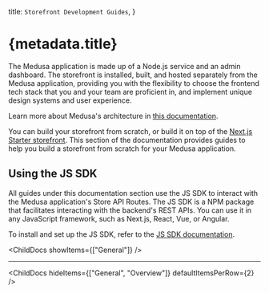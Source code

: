 
  title: `Storefront Development Guides`,
}

# {metadata.title}

The Medusa application is made up of a Node.js service and an admin dashboard. The storefront is installed, built, and hosted separately from the Medusa application, providing you with the flexibility to choose the frontend tech stack that you and your team are proficient in, and implement unique design systems and user experience. 

<Note>

Learn more about Medusa's architecture in [this documentation](!docs!/learn/introduction/architecture).

</Note>

You can build your storefront from scratch, or build it on top of the [Next.js Starter storefront](../nextjs-starter/page.mdx). This section of the documentation provides guides to help you build a storefront from scratch for your Medusa application.

## Using the JS SDK

All guides under this documentation section use the JS SDK to interact with the Medusa application's Store API Routes. The JS SDK is a NPM package that facilitates interacting with the backend's REST APIs. You can use it in any JavaScript framework, such as Next.js, React, Vue, or Angular.

To install and set up the JS SDK, refer to the [JS SDK documentation](../js-sdk/page.mdx).

<ChildDocs showItems={["General"]} />

---

<ChildDocs hideItems={["General", "Overview"]} defaultItemsPerRow={2} />
